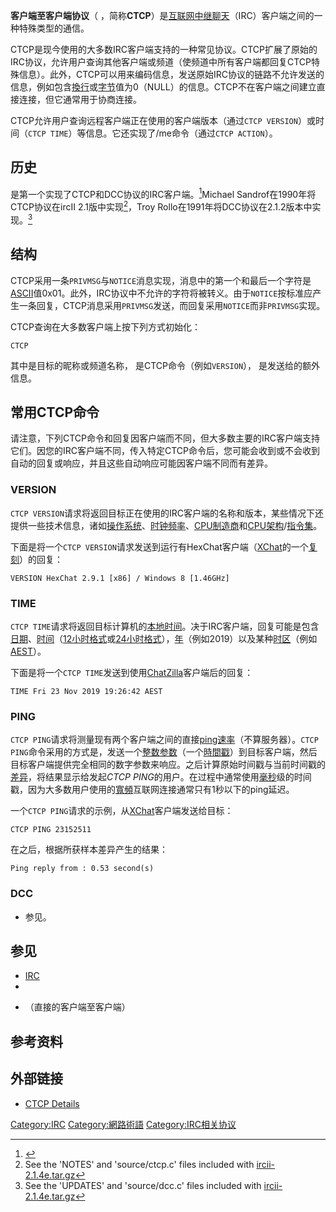 {{NoteTA
|G1=IT
}}
{{校对翻译}}
'''客户端至客户端协议'''（{{lang-en|'''Client-to-client protocol'''}} ，简称'''CTCP'''）是[[互联网中继聊天|互联网中继聊天]]（IRC）客户端之间的一种特殊类型的通信。

CTCP是现今使用的大多数IRC客户端支持的一种常见协议。CTCP扩展了原始的IRC协议，允许用户查询其他客户端或频道（使频道中所有客户端都回复CTCP特殊信息）。此外，CTCP可以用来编码信息，发送原始IRC协议的链路不允许发送的信息，例如包含[[換行|換行]]或[[字节|字节]]值为0（NULL）的信息。CTCP不在客户端之间建立直接连接，但它通常用于协商{{tsl|en|Direct Client-to-Client|直接的客户端至客户端|DCC}}连接。

CTCP允许用户查询远程客户端正在使用的客户端版本（通过<code>CTCP VERSION</code>）或时间（<code>CTCP TIME</code>）等信息。它还实现了/me命令（通过<code>CTCP ACTION</code>）。

== 历史 ==
{{tsl|en|ircII}}是第一个实现了CTCP和DCC协议的IRC客户端。<ref>{{Cite book|title=Securing IM and P2P Applications for the Enterprise|last=Piccard|first=Paul|last2=Brian Baskin|last3=George Spillman|last4=Marcus Sachs|date=May 1, 2005|publisher=Syngress|isbn=1-59749-017-2|edition=1st|page=386|chapter=IRC Networks and Security|quote=The authors of the ircII software package originally pioneered file transfers over IRC.}}</ref>Michael Sandrof在1990年将CTCP协议在ircII 2.1版中实现<ref>See the 'NOTES' and 'source/ctcp.c' files included with [http://download.ircii.org/historical/unsorted/clients/unix/ircii/ircii-2.1.4e.tar.gz ircii-2.1.4e.tar.gz]{{dead link|date=2017年12月 |bot=InternetArchiveBot |fix-attempted=yes }}</ref>，Troy Rollo在1991年将DCC协议在2.1.2版本中实现。<ref>See the 'UPDATES' and 'source/dcc.c' files included with [http://download.ircii.org/historical/unsorted/clients/unix/ircii/ircii-2.1.4e.tar.gz ircii-2.1.4e.tar.gz]{{dead link|date=2017年12月 |bot=InternetArchiveBot |fix-attempted=yes }}</ref>

== 结构 ==
CTCP采用一条<code>PRIVMSG</code>与<code>NOTICE</code>消息实现，消息中的第一个和最后一个字符是[[ASCII|ASCII]]值0x01。此外，IRC协议中不允许的字符将被转义。由于<code>NOTICE</code>按标准应产生一条回复，CTCP消息采用<code>PRIVMSG</code>发送，而回复采用<code>NOTICE</code>而非<code>PRIVMSG</code>实现。

CTCP查询在大多数客户端上按下列方式初始化：
 CTCP <target> <command> <arguments>
其中''<target>''是目标的昵称或频道名称，''<command>'' 是CTCP命令（例如<code>VERSION</code>），''<arguments>'' 是发送给''<target>''的额外信息。

== 常用CTCP命令 ==
请注意，下列CTCP命令和回复因客户端而不同，但大多数主要的IRC客户端支持它们。因您的IRC客户端不同，传入特定CTCP命令后，您可能会收到或不会收到自动的回复或响应，并且这些自动响应可能因客户端不同而有差异。

=== VERSION ===
<code>CTCP VERSION</code>请求将返回目标正在使用的IRC客户端的名称和版本，某些情况下还提供一些技术信息，诸如[[操作系统|操作系统]]、[[时钟频率|时钟频率]]、[[中央处理器|CPU制造商]]和[[计算机系统结构|CPU架构]]/[[指令集架構|指令集]]。

下面是将一个<code>CTCP VERSION</code>请求发送到运行有HexChat客户端（[[XChat|XChat]]的一个[[复刻_(软件工程)|复刻]]）的回复：
 VERSION HexChat 2.9.1 [x86] / Windows 8 [1.46GHz]

=== TIME ===
<code>CTCP TIME</code>请求将返回目标计算机的[[时区|本地时间]]。决于IRC客户端，回复可能是包含[[日期|日期]]、[[时区|时间]]（[[十二小時制|12小时格式]]或[[二十四小時制|24小时格式]]），[[年|年]]（例如2019）以及某种[[时区|时区]]（例如[[AEST|AEST]]）。

下面是将一个<code>CTCP TIME</code>发送到使用[[ChatZilla|ChatZilla]]客户端后的回复：
 TIME Fri 23 Nov 2019 19:26:42 AEST

=== PING ===
<code>CTCP PING</code>请求将测量现有两个客户端之间的直接[[Ping|ping速率]]（不算服务器）。<code>CTCP PING</code>命令采用的方式是，发送一个[[整数_(计算机科学)|整数]][[参数_(计算机科学)|参数]]（一个[[時間戳|時間戳]]）到目标客户端，然后目标客户端提供完全相同的数字参数来响应。之后计算原始时间戳与当前时间戳的[[減法|差异]]，将结果显示给发起''CTCP PING''的用户。在过程中通常使用[[毫秒|毫秒]]级的时间戳，因为大多数用户使用的[[寬頻|寬頻]]互联网连接通常只有1秒以下的ping延迟。

一个<code>CTCP PING</code>请求的示例，从[[XChat|XChat]]客户端发送给目标''<nickname>''：
 CTCP PING 23152511
在之后，根据所获样本差异产生的结果：
 Ping reply from <nickname>: 0.53 second(s)

=== DCC ===
* 参见{{tsl|en|Direct Client-to-Client|直接的客户端至客户端}}。

== 参见 ==
* [[IRC|IRC]]
* {{tsl|en|Comparison of Internet Relay Chat clients|IRC客户端的比较}}
* {{tsl|en|Direct Client-to-Client|直接的客户端至客户端|DCC}}（直接的客户端至客户端）

== 参考资料 ==
{{reflist}}

== 外部链接 ==
* [http://www.irchelp.org/irchelp/rfc/ctcpspec.html CTCP Details]{{Wayback|url=http://www.irchelp.org/irchelp/rfc/ctcpspec.html |date=20170109120944 }}

{{IRC footer}}

[[Category:IRC|Category:IRC]]
[[Category:網路術語|Category:網路術語]]
[[Category:IRC相关协议|Category:IRC相关协议]]